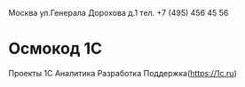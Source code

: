 
Москва ул.Генерала Дорохова д.1 тел. +7 (495) 456 45 56



# Осмокод 1С

Проекты 1С Аналитика Разработка Поддержка(https://1c.ru)
